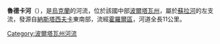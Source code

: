 '''魯德卡河'''（{{lang-uk|Рудка}}），是[[烏克蘭|烏克蘭]]的河流，位於該國中部[[波爾塔瓦州|波爾塔瓦州]]，屬於[[蘇拉河_(第聶伯河支流)|蘇拉河]]的左支流，發源自[[納斯塔西夫卡_(霍羅爾區)|納斯塔西夫卡]]東南部，流經[[霍羅爾區|霍羅爾區]]，河道全長11公里。

{{DEFAULTSORT:Рудка (притока Сули)}}
[[Category:波爾塔瓦州河流|Category:波爾塔瓦州河流]]


{{Ukraine-river-stub}}